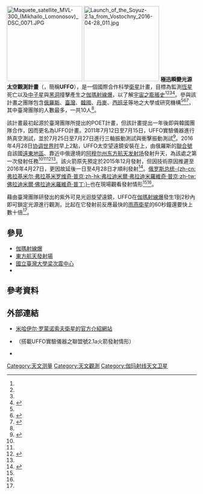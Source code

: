 {{noteTA|G1=物理學}}
[[File:Maquete_satellite_MVL-300_(Mikhailo_Lomonosov)_DSC_0071.JPG|200px]]
[[File:Launch_of_the_Soyuz-2.1a_from_Vostochny_2016-04-28_011.jpg|200px]]
{{Location map
| Russia
| width      = 200px
| caption    = 搭載UFFO實驗儀器之聯盟號2.1a火箭發射地點
| alt        = 
| label      = 東方航天港發射場
| lat_deg    = 51.884552
| lon_deg    = 128.334780
}}
'''極迅瞬變光源太空觀測計畫'''（{{lang-en|Ultra-Fast Flash Observation}}，簡稱'''UFFO'''），是一個國際合作科學[[衛星|衛星]]計畫，目標為監測[[恆星|恆星]]死亡以及[[中子星|中子星]]與[[黑洞|黑洞]]撞擊產生之[[伽瑪射線爆|伽瑪射線爆]]，以了解[[宇宙年表|宇宙之膨脹史]]<ref name="Nowakowski"/><ref name="pansci"/><ref name="LTN0428"/><ref name="UDN0428">{{cite news|url=https://video.udn.com/news/480981|title=跨國太空望遠鏡升空 可望解密早期宇宙|first=|date=2016-04-28|work=|publisher=[[聯合影音|聯合影音]]|accessdate=2016-04-29|deadurl=no|archiveurl=https://web.archive.org/web/20160429031345/https://video.udn.com/news/480981|archivedate=2016-04-29|author=洪欣慈}}</ref>。參與該計畫之團隊包含[[俄羅斯|俄羅斯]]、[[臺灣|臺灣]]、[[韓國|韓國]]、[[丹麥|丹麥]]、[[西班牙|西班牙]]等地之大學或研究機構<ref name="pansci"/><ref name="LTN0428">{{cite news|url=http://news.ltn.com.tw/news/life/breakingnews/1678822|title=台灣天文學重要里程碑 太空望遠鏡發射成功|first=|date=2016-04-28|work=|publisher=[[自由時報|自由時報]]|accessdate=2016-04-28|deadurl=no|archiveurl=https://web.archive.org/web/20160429024054/http://news.ltn.com.tw/news/life/breakingnews/1678822|archivedate=2016-04-29|author=林曉雲}}</ref><ref name="elmundo">{{cite news|title=Despega UFFO, el telescopio espacial que estudiará las explosiones más violentas del universo|url=http://www.elmundo.es/ciencia/2016/04/28/5721d804ca47411f2b8b45b4.html|date=2016-04-28|language=es|accessdate=2016-04-29|archiveurl=https://web.archive.org/web/20160429024214/http://www.elmundo.es/ciencia/2016/04/28/5721d804ca47411f2b8b45b4.html|archivedate=2016-04-29|deadurl=no}}</ref>，其中臺灣團隊的人數最多，一共10人<ref name="UDN0428"/>。

該計畫最初起源於臺灣團隊所提出的POET計畫，但該計畫提出一年後即與韓國團隊合作，因而更名為UFFO計畫。2011年7月12日至7月15日，UFFO實驗儀器進行熱真空測試，並於7月25日至7月27日進行三軸振動測試與衝擊振動測試<ref name="pansci">{{cite web|url=http://pansci.asia/archives/6142|title=國家太空中心成功執行UFFO實驗儀器環境模擬測試|accessdate=2016-04-28|author=|date=2011-08-16|publisher=[[PanSci_泛科學|PanSci 泛科學]]|archiveurl=https://web.archive.org/web/20160429025428/http://pansci.asia/archives/6142|archivedate=2016-04-29|deadurl=no}}</ref>。2016年4月28日[[协调世界时|协调世界时]]早上2點，UFFO太空望遠鏡安裝在{{le|米哈伊爾·羅蒙諾索夫衛星|Mikhailo Lomonosov (satellite)}}上，由俄羅斯的[[聯合系列運載火箭|聯合號]]{{le|聯合號2.1a火箭|Soyuz-2 (rocket)|2.1a火箭}}自該國[[俄羅斯遠東地區|遠東地區]]、靠近中俄邊境的[[阿穆尔州|阿穆尔州]][[东方航天发射场|东方航天发射场]]發射升天，為該處之第一次發射任務<ref name="LTN0428"/><ref name="elmundo"/><ref name="Chinatimes">{{cite news|url=http://www.chinatimes.com/realtimenews/20160428003468-260412|title=UFFO太空望遠鏡成功發射！解密宇宙膨脹史|first=|date=2016-04-28|work=|publisher=[[中時電子報|中時電子報]]|accessdate=2016-04-28|author=余祥|archive-date=2016-04-28|archive-url=https://web.archive.org/web/20160428183801/http://www.chinatimes.com/realtimenews/20160428003468-260412|dead-url=no}}</ref><ref name="Nowakowski"/>。該火箭原先預定於2015年12月發射，但因技術原因推遲至2016年4月27日，更因故延後一日至4月28日才順利發射<ref name="Nowakowski">{{cite web|url=http://www.spaceflightinsider.com/organizations/roscosmos/russian-vostochny-spaceport-debut-launch-soyuz-2-1a-rocket/|title=Russia’s Vostochny spaceport to debut with the launch of Soyuz-2.1a rocket|author=TOMASZ NOWAKOWSKI|publisher=Spaceflight Insiders|date=2016-04-25|accessdate=2016-04-28|archiveurl=https://web.archive.org/web/20160426144608/http://www.spaceflightinsider.com/organizations/roscosmos/russian-vostochny-spaceport-debut-launch-soyuz-2-1a-rocket/|archivedate=2016-04-26|deadurl=yes}}</ref>。[[俄罗斯总统|俄罗斯总统]][[佛拉迪米爾·佛拉迪米羅維奇·普丁|-{zh-cn:弗拉基米尔·弗拉基米罗维奇·普京;zh-hk:弗拉迪米爾·弗拉迪米羅維奇·普京;zh-tw:佛拉迪米爾·佛拉迪米羅維奇·普丁;}-]]也在現場觀看發射情形<ref name="LTN0428"/><ref name="elmundo"/>。

藉由臺灣團隊研發出的紫外可見光迴旋望遠鏡，UFFO在[[伽瑪射線爆|伽瑪射線爆]]發生1到2秒內即可鎖定光源進行觀測，比起在它發射前反應最快的[[雨燕衛星|雨燕衛星]]的60秒鐘還要快上數十倍<ref name="Chinatimes"/>。

==參見==
{{portal box|天文學|物理學}}
*[[伽瑪射線爆|伽瑪射線爆]]
*[[東方航天發射場|東方航天發射場]]
*[[國立臺灣大學梁次震中心|國立臺灣大學梁次震中心]]
*{{le|米哈伊尔·罗蒙诺索夫衛星|Mikhailo Lomonosov (satellite)}}

==參考資料==
{{reflist}}

==外部連結==
*[http://www.russianspaceweb.com/mikhailo-lomonosov.html 米哈伊尔·罗蒙诺索夫衛星的官方介紹網站] {{Wayback|url=http://www.russianspaceweb.com/mikhailo-lomonosov.html |date=20201112013659 }}{{en icon}}
*{{YouTube|UF1f8R558ZU|link=no|Russia’s brand new Vostochny cosmodrome launches first-ever rocket|language=en}}（搭載UFFO實驗儀器之聯盟號2.1a火箭發射情形）
*{{cite news|title=臺大梁次震中心成功發射伽瑪射線爆人造衛星望遠鏡|url=https://lecospa.ntu.edu.tw/臺大梁次震中心成功發射伽瑪射線爆人造衛星望遠/|date=2016-04-28|publisher=LeCosPA|language=zh-tw|accessdate=2022-01-03|archive-date=2020-08-14|archive-url=https://web.archive.org/web/20200814140424/https://lecospa.ntu.edu.tw/%E8%87%BA%E5%A4%A7%E6%A2%81%E6%AC%A1%E9%9C%87%E4%B8%AD%E5%BF%83%E6%88%90%E5%8A%9F%E7%99%BC%E5%B0%84%E4%BC%BD%E7%91%AA%E5%B0%84%E7%B7%9A%E7%88%86%E4%BA%BA%E9%80%A0%E8%A1%9B%E6%98%9F%E6%9C%9B%E9%81%A0/|dead-url=no}}

{{Space telescopes}}

[[Category:天文测量|Category:天文测量]]
[[Category:天文觀測|Category:天文觀測]]
[[Category:伽玛射线天文卫星|Category:伽玛射线天文卫星]]